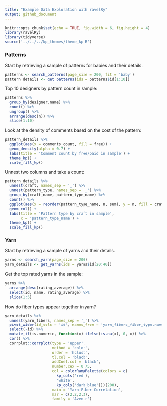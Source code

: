 ```yaml
---
title: "Example Data Exploration with ravelRy"
output: github_document
---
```


```r
knitr::opts_chunk$set(echo = TRUE, fig.width = 6, fig.height = 4)
library(ravelRy)
library(tidyverse)
source('../../../kp_themes/theme_kp.R')
```

### Patterns  

Start by retrieving a sample of patterns for babies and their details.  

```r
patterns <- search_patterns(page_size = 200, fit = 'baby')
pattern_details <- get_patterns(ids = patterns$id[1:10])
```

Top 10 designers by pattern count in sample:  

```r
patterns %>%
  group_by(designer.name) %>%
  count() %>%
  ungroup() %>%
  arrange(desc(n)) %>%
  slice(1:10)
```

Look at the density of comments based on the cost of the pattern:   

```r
pattern_details %>%
  ggplot(aes(x = comments_count, fill = free)) +
  geom_density(alpha = 0.7) +
  labs(title = 'Comment count by free/paid in sample') +
  theme_kp() + 
  scale_fill_kp()
```

Unnest two columns and take a count:  

```r
pattern_details %>%
  unnest(craft, names_sep = '_') %>% 
  unnest(pattern_type, names_sep = '_') %>% 
  group_by(craft_name, pattern_type_name) %>%
  count() %>%
  ggplot(aes(x = reorder(pattern_type_name, n, sum), y = n, fill = craft_name)) +
  geom_col() +
  labs(title = 'Pattern type by craft in sample',
       x = 'pattern_type_name') +
  theme_kp() +
  scale_fill_kp()
```

### Yarn  

Start by retrieving a sample of yarns and their details.  

```r
yarns <- search_yarn(page_size = 200)
yarn_details <- get_yarns(ids = yarns$id[20:40])
```

Get the top rated yarns in the sample:  

```r
yarns %>%
  arrange(desc(rating_average)) %>%
  select(id, name, rating_average) %>%
  slice(1:5)
```

How do fiber types appear together in yarn? 

```r
yarn_details %>%
  unnest(yarn_fibers, names_sep = '_') %>%
  pivot_wider(id_cols = 'id', names_from = 'yarn_fibers_fiber_type.name', values_from = 'yarn_fibers_percentage') %>%
  select(-id) %>%
  mutate_if(is.numeric, function(x) ifelse(is.na(x), 0, x)) %>%
  cor() %>%
  corrplot::corrplot(type = 'upper', 
                     method = 'color', 
                     order = 'hclust', 
                     tl.col = 'black', 
                     addCoef.col = 'black',
                     number.cex = 0.75,
                     col = colorRampPalette(colors = c(
                       kp_cols('red'), 
                       'white', 
                       kp_cols('dark_blue')))(200),
                     main = 'Yarn Fiber Correlation',
                     mar = c(2,2,2,2),
                     family = 'Avenir')

```
